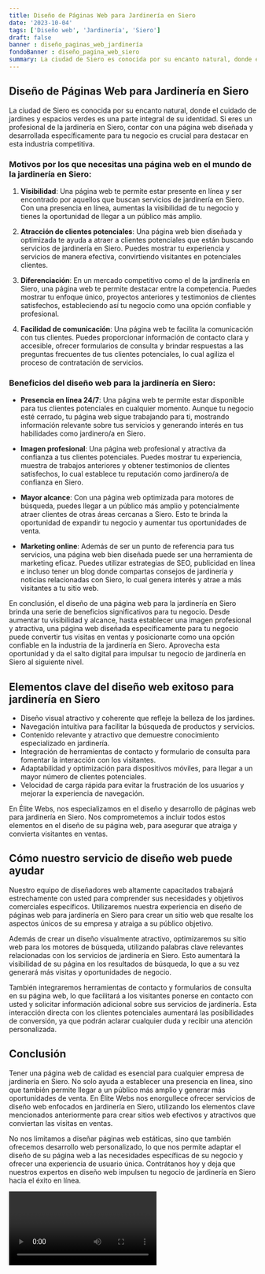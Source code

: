 ```yaml
---
title: Diseño de Páginas Web para Jardinería en Siero
date: '2023-10-04'
tags: ['Diseño web', 'Jardinería', 'Siero']
draft: false
banner : diseño_paginas_web_jardinería
fondoBanner : diseño_pagina_web_siero
summary: La ciudad de Siero es conocida por su encanto natural, donde el cuidado de jardines y espacios verdes es una parte integral de su identidad. Si eres un profesional de la jardinería en Siero, contar con una página web diseñada y desarrollada específicamente para tu negocio es crucial para destacar en esta industria competitiva.
---
```


## Diseño de Páginas Web para Jardinería en Siero

La ciudad de Siero es conocida por su encanto natural, donde el cuidado de jardines y espacios verdes es una parte integral de su identidad. Si eres un profesional de la jardinería en Siero, contar con una página web diseñada y desarrollada específicamente para tu negocio es crucial para destacar en esta industria competitiva.

### Motivos por los que necesitas una página web en el mundo de la jardinería en Siero:

1. **Visibilidad**: Una página web te permite estar presente en línea y ser encontrado por aquellos que buscan servicios de jardinería en Siero. Con una presencia en línea, aumentas la visibilidad de tu negocio y tienes la oportunidad de llegar a un público más amplio.

2. **Atracción de clientes potenciales**: Una página web bien diseñada y optimizada te ayuda a atraer a clientes potenciales que están buscando servicios de jardinería en Siero. Puedes mostrar tu experiencia y servicios de manera efectiva, convirtiendo visitantes en potenciales clientes.

3. **Diferenciación**: En un mercado competitivo como el de la jardinería en Siero, una página web te permite destacar entre la competencia. Puedes mostrar tu enfoque único, proyectos anteriores y testimonios de clientes satisfechos, estableciendo así tu negocio como una opción confiable y profesional.

4. **Facilidad de comunicación**: Una página web te facilita la comunicación con tus clientes. Puedes proporcionar información de contacto clara y accesible, ofrecer formularios de consulta y brindar respuestas a las preguntas frecuentes de tus clientes potenciales, lo cual agiliza el proceso de contratación de servicios.

### Beneficios del diseño web para la jardinería en Siero:

- **Presencia en línea 24/7**: Una página web te permite estar disponible para tus clientes potenciales en cualquier momento. Aunque tu negocio esté cerrado, tu página web sigue trabajando para ti, mostrando información relevante sobre tus servicios y generando interés en tus habilidades como jardinero/a en Siero.

- **Imagen profesional**: Una página web profesional y atractiva da confianza a tus clientes potenciales. Puedes mostrar tu experiencia, muestra de trabajos anteriores y obtener testimonios de clientes satisfechos, lo cual establece tu reputación como jardinero/a de confianza en Siero.

- **Mayor alcance**: Con una página web optimizada para motores de búsqueda, puedes llegar a un público más amplio y potencialmente atraer clientes de otras áreas cercanas a Siero. Esto te brinda la oportunidad de expandir tu negocio y aumentar tus oportunidades de venta.

- **Marketing online**: Además de ser un punto de referencia para tus servicios, una página web bien diseñada puede ser una herramienta de marketing eficaz. Puedes utilizar estrategias de SEO, publicidad en línea e incluso tener un blog donde compartas consejos de jardinería y noticias relacionadas con Siero, lo cual genera interés y atrae a más visitantes a tu sitio web.

En conclusión, el diseño de una página web para la jardinería en Siero brinda una serie de beneficios significativos para tu negocio. Desde aumentar tu visibilidad y alcance, hasta establecer una imagen profesional y atractiva, una página web diseñada específicamente para tu negocio puede convertir tus visitas en ventas y posicionarte como una opción confiable en la industria de la jardinería en Siero. Aprovecha esta oportunidad y da el salto digital para impulsar tu negocio de jardinería en Siero al siguiente nivel.

<GifSeo />

<Cta />

## Elementos clave del diseño web exitoso para jardinería en Siero

- Diseño visual atractivo y coherente que refleje la belleza de los jardines.
- Navegación intuitiva para facilitar la búsqueda de productos y servicios.
- Contenido relevante y atractivo que demuestre conocimiento especializado en jardinería.
- Integración de herramientas de contacto y formulario de consulta para fomentar la interacción con los visitantes.
- Adaptabilidad y optimización para dispositivos móviles, para llegar a un mayor número de clientes potenciales.
- Velocidad de carga rápida para evitar la frustración de los usuarios y mejorar la experiencia de navegación.

En Élite Webs, nos especializamos en el diseño y desarrollo de páginas web para jardinería en Siero. Nos comprometemos a incluir todos estos elementos en el diseño de su página web, para asegurar que atraiga y convierta visitantes en ventas.

## Cómo nuestro servicio de diseño web puede ayudar

Nuestro equipo de diseñadores web altamente capacitados trabajará estrechamente con usted para comprender sus necesidades y objetivos comerciales específicos. Utilizaremos nuestra experiencia en diseño de páginas web para jardinería en Siero para crear un sitio web que resalte los aspectos únicos de su empresa y atraiga a su público objetivo.

Además de crear un diseño visualmente atractivo, optimizaremos su sitio web para los motores de búsqueda, utilizando palabras clave relevantes relacionadas con los servicios de jardinería en Siero. Esto aumentará la visibilidad de su página en los resultados de búsqueda, lo que a su vez generará más visitas y oportunidades de negocio.

También integraremos herramientas de contacto y formularios de consulta en su página web, lo que facilitará a los visitantes ponerse en contacto con usted y solicitar información adicional sobre sus servicios de jardinería. Esta interacción directa con los clientes potenciales aumentará las posibilidades de conversión, ya que podrán aclarar cualquier duda y recibir una atención personalizada.

## Conclusión

Tener una página web de calidad es esencial para cualquier empresa de jardinería en Siero. No solo ayuda a establecer una presencia en línea, sino que también permite llegar a un público más amplio y generar más oportunidades de venta. En Élite Webs nos enorgullece ofrecer servicios de diseño web enfocados en jardinería en Siero, utilizando los elementos clave mencionados anteriormente para crear sitios web efectivos y atractivos que conviertan las visitas en ventas.

No nos limitamos a diseñar páginas web estáticas, sino que también ofrecemos desarrollo web personalizado, lo que nos permite adaptar el diseño de su página web a las necesidades específicas de su negocio y ofrecer una experiencia de usuario única. Contrátanos hoy y deja que nuestros expertos en diseño web impulsen tu negocio de jardinería en Siero hacia el éxito en línea.

<Video />

<CtaBot job='Jardinería' city='Siero'/>

<Gmaps query='Siero+españa+maps' />
